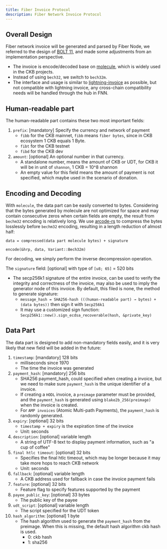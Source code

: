 ```yaml
---
title: Fiber Invoice Protocol
description: Fiber Network Invoice Protocol
---
```


## Overall Design

Fiber network invoice will be generated and parsed by Fiber Node, we referred to the design of [BOLT 11](https://github.com/lightning/bolts/blob/master/11-payment-encoding.md), and made some adjustments from an implementation perspective.

- The invoice is encode/decoded base on [molecule](https://github.com/nervosnetwork/molecule), which is widely used in the CKB projects.
- Instead of using `bech32`, we switch to `bech32m`.
- The interface and usage is similar to [lightning-invoice](https://github.com/lightningdevkit/rust-lightning/tree/main/lightning-invoice/src) as possible, but not compatible with lightning invoice, any cross-chain compatibility needs will be handled through the hub in FNN.

## Human-readable part

The human-readable part contains these two most important fields:

1. `prefix`: [mandatory] Specify the currency and network of payment
    - `fibb` for the CKB mainnet,  `fibb` means `fiber bytes`, since in CKB ecosystem 1 CKB equals 1 Byte.
    - `fibt` for the CKB testnet
    - `fibd` for the CKB dev
2. `amount`: [optional] An optional number in that currency.
    - A standalone number, means the amount of CKB or UDT, for CKB it will be in unit of `shannon`, 1 CKB = 10^8 shannon
    - An empty value for this field means the amount of payment is not specified, which maybe used in the scenario of donation.

## Encoding and Decoding

With `molecule`, the data part can be easily converted to bytes. Considering that the bytes generated by molecule are not optimized for space and may contain consecutive zeros when certain fields are empty, the result from `bechm32` encoding is relatively long. We use [arcode-rs](https://github.com/cgbur/arcode-rs) to compress the bytes losslessly before `bechm32` encoding, resulting in a length reduction of almost half:

`data = compressed(data part molecule bytes) + signature`

`encode(&hrp, data, Variant::Bech32m)`

For decoding, we simply perform the inverse decompression operation.

The `signature` field: [optional] with type of `[u8; 65]` = 520 bits

- The secp256k1 signature of the entire invoice, can be used to verify the integrity and correctness of the invoice, may also be used to imply the generator node of this invoice.
By default, this filed is none, the method to generate signature:
  - `message_hash = SHA256-hash (((human-readable part) → bytes) + (data bytes))`
       then sign it with `Secp256k1`
  - It may use a customized sign function: `Secp256k1::new().sign_ecdsa_recoverable(hash, &private_key)`

## Data Part

The data part is designed to add non-mandatory fields easily, and it is very likely that new field will be added in the future:

1. `timestamp`: [mandatory] 128 bits
    - milliseconds since 1970
    - The time the invoice was generated
2. `payment_hash`: [mandatory] 256 bits
    - SHA256 payment_hash, could specified when creating a invoice, but we need to make sure `payment_hash` is the unique identifier of a invoice.
    - If creating a `HODL` invoice, a `preimage` parameter must be provided, and the `payment_hash` is generated using `blake2b_256(preimage)` when the invoice is created.
    - For `AMP invoices` (Atomic Multi-path Payments), the `payment_hash` is randomly generated.
3. `expiry`: [optional] 32 bits
    - `timestamp + expiry` is the expiration time of the invoice
    - Unit: seconds
4. `description`: [optional] variable length
    - A string of UTF-8 text to display payment information, such as "a cup of coffee"
5. `final htlc timeout`: [optional] 32 bits
    - Specifies the final htlc timeout, which may be longer because it may take more hops to reach CKB network
    - Unit: seconds
6. `fallback`: [optional] variable length
    - A CKB address used for fallback in case the invoice payment fails
7. `feature`: [optional] 32 bits
    - Feature flag to specify features supported by the payment
8. `payee_public_key`: [optional] 33 bytes
    - The public key of the payee
9. `udt_script`: [optional] variable length
    - The script specified for the UDT token
10. `hash_algorithm`: [optional] 1 byte
    - The hash algorithm used to generate the `payment_hash` from the preimage. When this is missing, the default hash algorithm ckb hash is used.
        - 0: ckb hash
        - 1: sha256
